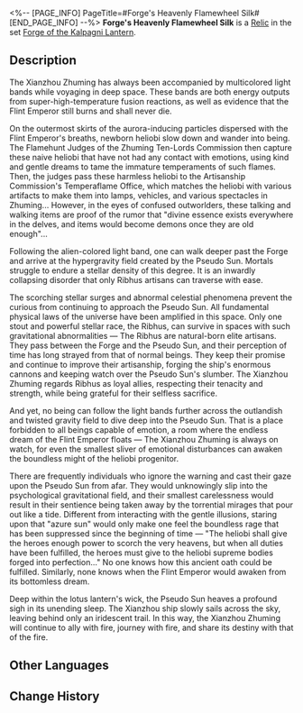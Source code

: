 <%-- [PAGE_INFO]
PageTitle=#Forge's Heavenly Flamewheel Silk#
[END_PAGE_INFO] --%>
{{Relic Infobox
|id        = 63166
|image     = Item Forge's Heavenly Flamewheel Silk.png{{subst:void|<!--$UPLOAD:<<SpriteOutput/RelicFigures/IconRelic_316_6.png>-<Item Forge's Heavenly Flamewheel Silk.png>-<Relic Icons>>-->}}
|set       = Forge of the Kalpagni Lantern
|piece     = Planar Sphere
|mentions  = 
}}
{{Description|The heliobus progenitor, as grand in scope and size as a star, drowns in an endless dream. As it slumbers, the atoms and molecules around its body clash and spark, endlessly permeating outward from the external shell crafted from the Flamewheel, ultimately appearing as iridescent light bands resembling strands of celestial silk.}}
'''Forge's Heavenly Flamewheel Silk''' is a [[Relic]] in the set [[Forge of the Kalpagni Lantern]].

==Description==
The Xianzhou Zhuming has always been accompanied by multicolored light bands while voyaging in deep space. These bands are both energy outputs from super-high-temperature fusion reactions, as well as evidence that the Flint Emperor still burns and shall never die.

On the outermost skirts of the aurora-inducing particles dispersed with the Flint Emperor's breaths, newborn heliobi slow down and wander into being. The Flamehunt Judges of the Zhuming Ten-Lords Commission then capture these naive heliobi that have not had any contact with emotions, using kind and gentle dreams to tame the immature temperaments of such flames. Then, the judges pass these harmless heliobi to the Artisanship Commission's Temperaflame Office, which matches the heliobi with various artifacts to make them into lamps, vehicles, and various spectacles in Zhuming... However, in the eyes of confused outworlders, these talking and walking items are proof of the rumor that "divine essence exists everywhere in the delves, and items would become demons once they are old enough"...

Following the alien-colored light band, one can walk deeper past the Forge and arrive at the hypergravity field created by the Pseudo Sun. Mortals struggle to endure a stellar density of this degree. It is an inwardly collapsing disorder that only Ribhus artisans can traverse with ease.

The scorching stellar surges and abnormal celestial phenomena prevent the curious from continuing to approach the Pseudo Sun. All fundamental physical laws of the universe have been amplified in this space. Only one stout and powerful stellar race, the Ribhus, can survive in spaces with such gravitational abnormalities &mdash; The Ribhus are natural-born elite artisans. They pass between the Forge and the Pseudo Sun, and their perception of time has long strayed from that of normal beings. They keep their promise and continue to improve their artisanship, forging the ship's enormous cannons and keeping watch over the Pseudo Sun's slumber. The Xianzhou Zhuming regards Ribhus as loyal allies, respecting their tenacity and strength, while being grateful for their selfless sacrifice.

And yet, no being can follow the light bands further across the outlandish and twisted gravity field to dive deep into the Pseudo Sun. That is a place forbidden to all beings capable of emotion, a room where the endless dream of the Flint Emperor floats &mdash; The Xianzhou Zhuming is always on watch, for even the smallest sliver of emotional disturbances can awaken the boundless might of the heliobi progenitor.

There are frequently individuals who ignore the warning and cast their gaze upon the Pseudo Sun from afar. They would unknowingly slip into the psychological gravitational field, and their smallest carelessness would result in their sentience being taken away by the torrential mirages that pour out like a tide. Different from interacting with the gentle illusions, staring upon that "azure sun" would only make one feel the boundless rage that has been suppressed since the beginning of time &mdash; "The heliobi shall give the heroes enough power to scorch the very heavens, but when all duties have been fulfilled, the heroes must give to the heliobi supreme bodies forged into perfection..." No one knows how this ancient oath could be fulfilled. Similarly, none knows when the Flint Emperor would awaken from its bottomless dream.

Deep within the lotus lantern's wick, the Pseudo Sun heaves a profound sigh in its unending sleep. The Xianzhou ship slowly sails across the sky, leaving behind only an iridescent trail. In this way, the Xianzhou Zhuming will continue to ally with fire, journey with fire, and share its destiny with that of the fire.

==Other Languages==
{{Other Languages
|en   = Forge's Heavenly Flamewheel Silk
|zhs  = 铸炼宫的焰轮天绸
|zht  = 鑄煉宮的焰輪天綢
|ja   = {{Rubi|鋳煉宮|ちゅうれんぐう}}の{{Rubi|焔輪天織|えんりんあまおり}}
|ko   = 연마궁의 염륜 비단
|es   = Seda celestial del Disco Llameante de la Forja
|fr   = Soie divine du disque enflammé de la forge
|ru   = Шёлк огненного колеса дворца
|th   = Forge's Heavenly Flamewheel Silk
|vi   = Cung Điện Rèn Đúc - Lụa Trời Diệm Luân
|de   = Flammende Himmelsseide des Schmiedepalastes
|id   = Forge's Heavenly Flamewheel Silk
|pt   = Seda da Roda Flamejante Celestial da Forja
}}

==Change History==
{{Change History|2.3}}